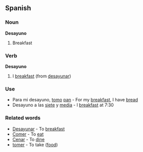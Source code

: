 ==Spanish==

===Noun===

'''Desayuno'''

#Breakfast

===Verb===

'''Desayuno'''

#I [[breakfast]] (from [[desayunar]])

===Use===

*Para mi desayuno, [[tomo]] [[pan]] - For my [[breakfast]], I have [[bread]]
*Desayuno a las [[siete]] y [[media]] - I [[breakfast]] at 7:30

===Related words===

*[[Desayunar]] - To [[breakfast]]
*[[Comer]] - To [[eat]]
*[[Cenar]] - To [[dine]]
*[[tomer]] - To take ([[food]])